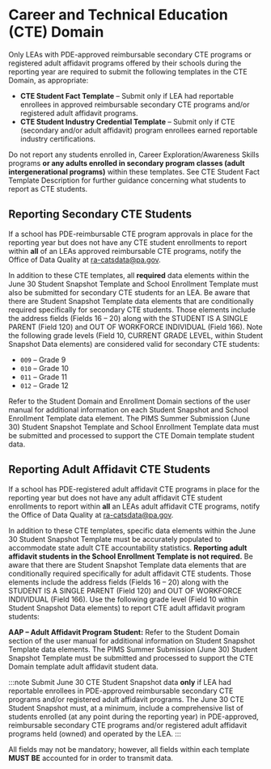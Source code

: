 # Career and Technical Education (CTE) Domain

Only LEAs with PDE-approved reimbursable secondary CTE programs or registered adult affidavit programs offered by their schools during the reporting year are required to submit the following templates in the CTE Domain, as appropriate:

-   **CTE Student Fact Template** – Submit only if LEA had reportable enrollees in approved reimbursable secondary CTE programs and/or registered adult affidavit programs.
-   **CTE Student Industry Credential Template** – Submit only if CTE (secondary and/or adult affidavit) program enrollees earned reportable industry certifications.

Do not report any students enrolled in, Career Exploration/Awareness Skills programs **or any adults enrolled in secondary program classes (adult intergenerational programs)** within these templates. See CTE Student Fact Template Description for further guidance concerning what students to report as CTE students.

## Reporting Secondary CTE Students

If a school has PDE-reimbursable CTE program approvals in place for the reporting year but does not have any CTE student enrollments to report within **all** of an LEAs approved reimbursable CTE programs, notify the Office of Data Quality at [ra-catsdata@pa.gov](mailto:ra-catsdata@pa.gov).

In addition to these CTE templates, all **required** data elements within the June 30 Student Snapshot Template and School Enrollment Template must also be submitted for secondary CTE students for an LEA. Be aware that there are Student Snapshot Template data elements that are conditionally required specifically for secondary CTE students. Those elements include the address fields (Fields 16 – 20) along with the STUDENT IS A SINGLE PARENT (Field 120) and OUT OF WORKFORCE INDIVIDUAL (Field 166). Note the following grade levels (Field 10, CURRENT GRADE LEVEL, within Student Snapshot Data elements) are considered valid for secondary CTE students:

-   `009` – Grade 9
-   `010` – Grade 10
-   `011` – Grade 11
-   `012` – Grade 12

Refer to the Student Domain and Enrollment Domain sections of the user manual for additional information on each Student Snapshot and School Enrollment Template data element. The PIMS Summer Submission (June 30) Student Snapshot Template and School Enrollment Template data must be submitted and processed to support the CTE Domain template student data.

## Reporting Adult Affidavit CTE Students

If a school has PDE-registered adult affidavit CTE programs in place for the reporting year but does not have any adult affidavit CTE student enrollments to report within **all** an LEAs adult affidavit CTE programs, notify the Office of Data Quality at [ra-catsdata@pa.gov](mailto:ra-catsdata@pa.gov).

In addition to these CTE templates, specific data elements within the June 30 Student Snapshot Template must be accurately populated to accommodate state adult CTE accountability statistics. **Reporting adult affidavit students in the School Enrollment Template is not required.** Be aware that there are Student Snapshot Template data elements that are conditionally required specifically for adult affidavit CTE students. Those elements include the address fields (Fields 16 – 20) along with the STUDENT IS A SINGLE PARENT (Field 120) and OUT OF WORKFORCE INDIVIDUAL (Field 166). Use the following grade level (Field 10 within Student Snapshot Data elements) to report CTE adult affidavit program students:

**AAP – Adult Affidavit Program Student:** Refer to the Student Domain section of the user manual for additional information on Student Snapshot Template data elements. The PIMS Summer Submission (June 30) Student Snapshot Template must be submitted and processed to support the CTE Domain template adult affidavit student data.

:::note
Submit June 30 CTE Student Snapshot data **only** if LEA had reportable enrollees in PDE-approved reimbursable secondary CTE programs and/or registered adult affidavit programs. The June 30 CTE Student Snapshot must, at a minimum, include a comprehensive list of students enrolled (at any point during the reporting year) in PDE-approved, reimbursable secondary CTE programs and/or registered adult affidavit programs held (owned) and operated by the LEA.
:::

All fields may not be mandatory; however, all fields within each template **MUST BE** accounted for in order to transmit data.


